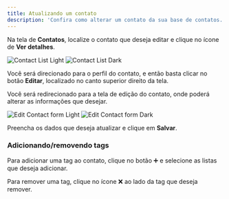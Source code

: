 ```yaml
---
title: Atualizando um contato
description: 'Confira como alterar um contato da sua base de contatos.'
---
```


Na tela de **Contatos**, localize o contato que deseja editar e clique no ícone de **Ver detalhes**.

<Frame>
  <img
    className="block dark:hidden"
    src="/images/contacts/contacts-list-light.png"
    alt="Contact List Light"
  />
  <img
    className="hidden dark:block"
    src="/images/contacts/contacts-list-dark.png"
    alt="Contact List Dark"
  />
</Frame>

Você será direcionado para o perfil do contato, e então basta clicar no botão **Editar**, localizado no canto superior direito da tela.

Você será redirecionado para a tela de edição do contato, onde poderá alterar as informações que desejar.

<Frame>
  <img
    className="block dark:hidden"
    src="/images/contacts/contacts-edit-light.png"
    alt="Edit Contact form Light"
  />
  <img
    className="hidden dark:block"
    src="/images/contacts/contacts-edit-dark.png"
    alt="Edit Contact form Dark"
  />
</Frame>

Preencha os dados que deseja atualizar e clique em **Salvar**.

### Adicionando/removendo tags

Para adicionar uma tag ao contato, clique no botão ➕ e selecione as listas que deseja adicionar.

Para remover uma tag, clique no ícone ❌ ao lado da tag que deseja remover.